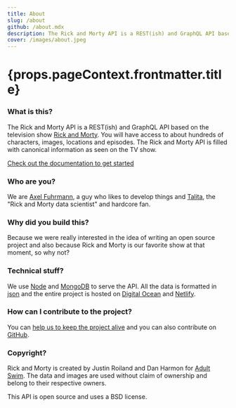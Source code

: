 ```yaml
---
title: About
slug: /about
github: /about.mdx
description: The Rick and Morty API is a REST(ish) and GraphQL API based on the television show Rick and Morty.
cover: /images/about.jpeg
---
```


<h1>{props.pageContext.frontmatter.title}</h1>

### What is this?
The Rick and Morty API is a REST(ish) and GraphQL API based on the television show [Rick and Morty](https://www.adultswim.com/videos/rick-and-morty).
You will have access to about hundreds of characters, images, locations and episodes. The Rick and Morty API is filled with canonical information as seen on the TV show.

[Check out the documentation to get started](/documentation)

### Who are you?
We are [Axel Fuhrmann](https://github.com/afuh), a guy who likes to develop things and [Talita](https://talitatraveler.com), the "Rick and Morty data scientist" and hardcore fan.

### Why did you build this?
Because we were really interested in the idea of writing an open source project and also because Rick and Morty is our favorite show at that moment, so why not?

### Technical stuff?
We use [Node](https://nodejs.org) and [MongoDB](https://www.mongodb.com/) to serve the API. All the data is formatted in [json](http://json.org/) and the entire project is hosted on [Digital Ocean](https://m.do.co/c/2736d3ffe622) and [Netlify](https://netlify.com).

### How can I contribute to the project?
You can [help us to keep the project alive](/support-us) and you can also contribute on [GitHub](https://github.com/afuh/rick-and-morty-api).

### Copyright?
Rick and Morty is created by Justin Roiland and Dan Harmon for [Adult Swim](https://www.adultswim.com). The data and images are used without claim of ownership and belong to their respective owners.

This API is open source and uses a BSD license.
